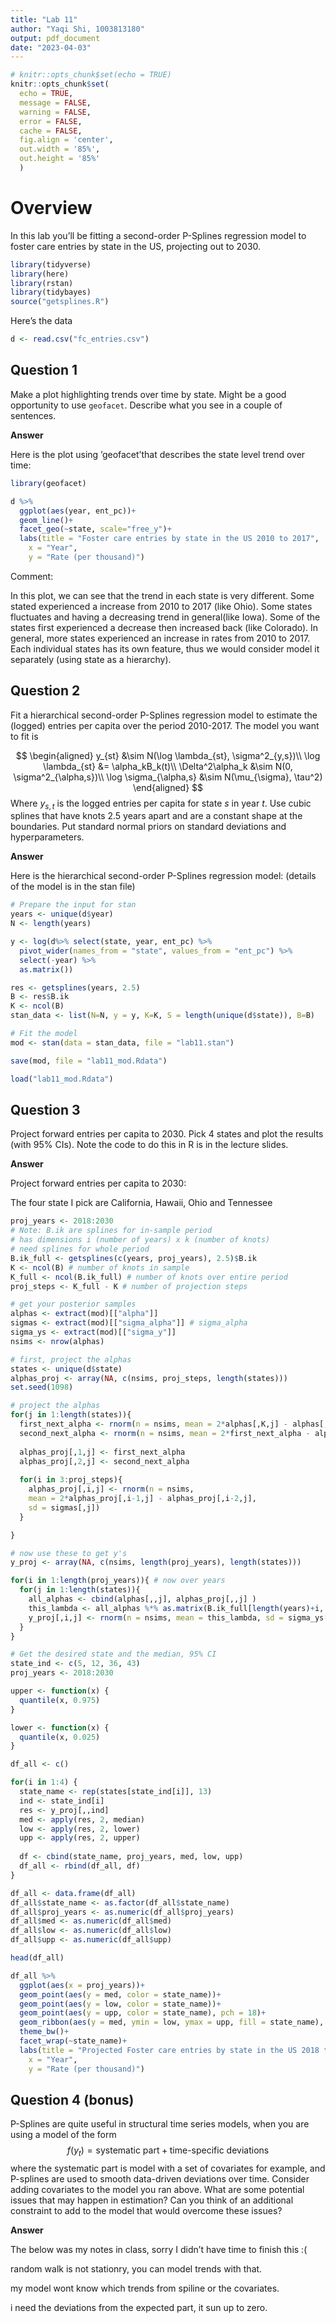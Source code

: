 ```yaml
---
title: "Lab 11"
author: "Yaqi Shi, 1003813180"
output: pdf_document
date: "2023-04-03"
---
```


```r
# knitr::opts_chunk$set(echo = TRUE)
knitr::opts_chunk$set(
  echo = TRUE,
  message = FALSE,
  warning = FALSE,
  error = FALSE, 
  cache = FALSE,
  fig.align = 'center',
  out.width = '85%',
  out.height = '85%'
  )
```


# Overview

In this lab you'll be fitting a second-order P-Splines regression model to foster care entries by state in the US, projecting out to 2030. 

```r
library(tidyverse)
library(here)
library(rstan)
library(tidybayes)
source("getsplines.R")
```

Here's the data

```r
d <- read.csv("fc_entries.csv")
```

## Question 1

Make a plot highlighting trends over time by state. Might be a good opportunity to use `geofacet`. Describe what you see in a couple of sentences. 

**Answer**

Here is the plot using 'geofacet'that describes the state level trend over time:  

```r
library(geofacet)

d %>%
  ggplot(aes(year, ent_pc))+
  geom_line()+
  facet_geo(~state, scale="free_y")+
  labs(title = "Foster care entries by state in the US 2010 to 2017",
    x = "Year",
    y = "Rate (per thousand)") 
```
Comment:  

In this plot, we can see that the trend in each state is very different. Some stated experienced a increase from 2010 to 2017 (like Ohio). Some states fluctuates and having a decreasing trend in general(like Iowa). Some of the states first experienced a decrease then increased back (like Colorado). In general, more states experienced an increase in rates from 2010 to 2017. Each individual states has its own feature, thus we would consider model it separately (using state as a hierarchy).  



## Question 2

Fit a hierarchical second-order P-Splines regression model to estimate the (logged) entries per capita over the period 2010-2017. The model you want to fit is

$$
\begin{aligned}
y_{st} &\sim N(\log \lambda_{st}, \sigma^2_{y,s})\\
\log \lambda_{st} &= \alpha_kB_k(t)\\
\Delta^2\alpha_k &\sim N(0, \sigma^2_{\alpha,s})\\
\log \sigma_{\alpha,s} &\sim N(\mu_{\sigma}, \tau^2)
\end{aligned}
$$
Where $y_{s,t}$ is the logged entries per capita for state $s$ in year $t$. Use cubic splines that have knots 2.5 years apart and are a constant shape at the boundaries. Put standard normal priors on standard deviations and hyperparameters. 


**Answer**

Here is the hierarchical second-order P-Splines regression model: (details of the model is in the stan file)

```r
# Prepare the input for stan
years <- unique(d$year)
N <- length(years)

y <- log(d%>% select(state, year, ent_pc) %>%
  pivot_wider(names_from = "state", values_from = "ent_pc") %>%
  select(-year) %>%
  as.matrix())

res <- getsplines(years, 2.5)
B <- res$B.ik
K <- ncol(B)
stan_data <- list(N=N, y = y, K=K, S = length(unique(d$state)), B=B)
```

```r
# Fit the model
mod <- stan(data = stan_data, file = "lab11.stan")
```

```r
save(mod, file = "lab11_mod.Rdata")
```

```r
load("lab11_mod.Rdata")
```







## Question 3

Project forward entries per capita to 2030. Pick 4 states and plot the results (with 95% CIs). Note the code to do this in R is in the lecture slides. 

**Answer**

Project forward entries per capita to 2030:  

The four state I pick are California, Hawaii, Ohio and Tennessee

```r
proj_years <- 2018:2030
# Note: B.ik are splines for in-sample period
# has dimensions i (number of years) x k (number of knots)
# need splines for whole period
B.ik_full <- getsplines(c(years, proj_years), 2.5)$B.ik
K <- ncol(B) # number of knots in sample
K_full <- ncol(B.ik_full) # number of knots over entire period
proj_steps <- K_full - K # number of projection steps

# get your posterior samples
alphas <- extract(mod)[["alpha"]]
sigmas <- extract(mod)[["sigma_alpha"]] # sigma_alpha
sigma_ys <- extract(mod)[["sigma_y"]]
nsims <- nrow(alphas)

# first, project the alphas
states <- unique(d$state)
alphas_proj <- array(NA, c(nsims, proj_steps, length(states)))
set.seed(1098)

# project the alphas
for(j in 1:length(states)){
  first_next_alpha <- rnorm(n = nsims, mean = 2*alphas[,K,j] - alphas[,K-1,j], sd = sigmas[,j])
  second_next_alpha <- rnorm(n = nsims, mean = 2*first_next_alpha - alphas[,K,j], sd = sigmas[,j])
  
  alphas_proj[,1,j] <- first_next_alpha
  alphas_proj[,2,j] <- second_next_alpha
  
  for(i in 3:proj_steps){
    alphas_proj[,i,j] <- rnorm(n = nsims,
    mean = 2*alphas_proj[,i-1,j] - alphas_proj[,i-2,j],
    sd = sigmas[,j])
  }

}

# now use these to get y's
y_proj <- array(NA, c(nsims, length(proj_years), length(states)))

for(i in 1:length(proj_years)){ # now over years
  for(j in 1:length(states)){
    all_alphas <- cbind(alphas[,,j], alphas_proj[,,j] )
    this_lambda <- all_alphas %*% as.matrix(B.ik_full[length(years)+i, ])
    y_proj[,i,j] <- rnorm(n = nsims, mean = this_lambda, sd = sigma_ys[,j])
  }
}

# Get the desired state and the median, 95% CI
state_ind <- c(5, 12, 36, 43)
proj_years <- 2018:2030

upper <- function(x) {
  quantile(x, 0.975)
}

lower <- function(x) {
  quantile(x, 0.025)
}

df_all <- c()

for(i in 1:4) {
  state_name <- rep(states[state_ind[i]], 13)
  ind <- state_ind[i]
  res <- y_proj[,,ind]
  med <- apply(res, 2, median)
  low <- apply(res, 2, lower)
  upp <- apply(res, 2, upper)
  
  df <- cbind(state_name, proj_years, med, low, upp)
  df_all <- rbind(df_all, df)
}

df_all <- data.frame(df_all)
df_all$state_name <- as.factor(df_all$state_name)
df_all$proj_years <- as.numeric(df_all$proj_years)
df_all$med <- as.numeric(df_all$med)
df_all$low <- as.numeric(df_all$low)
df_all$upp <- as.numeric(df_all$upp)

head(df_all)

df_all %>%
  ggplot(aes(x = proj_years))+
  geom_point(aes(y = med, color = state_name))+
  geom_point(aes(y = low, color = state_name))+
  geom_point(aes(y = upp, color = state_name), pch = 18)+
  geom_ribbon(aes(y = med, ymin = low, ymax = upp, fill = state_name), alpha = 0.2)+
  theme_bw()+
  facet_wrap(~state_name)+
  labs(title = "Projected Foster care entries by state in the US 2018 to 2030",
    x = "Year",
    y = "Rate (per thousand)") 
```







## Question 4 (bonus)

P-Splines are quite useful in structural time series models, when you are using a model of the form 
$$
f(y_t) = \text{systematic part} + \text{time-specific deviations}
$$
where the systematic part is model with a set of covariates for example, and P-splines are used to smooth data-driven deviations over time. Consider adding covariates to the model you ran above. What are some potential issues that may happen in estimation? Can you think of an additional constraint to add to the model that would overcome these issues?


**Answer**

The below was my notes in class, sorry I didn't have time to finish this :(

random walk is not stationry, you can model trends with that.  

my model wont know which trends from spiline or the covariates.    

i need the deviations from the expected part, it sun up to zero.   













